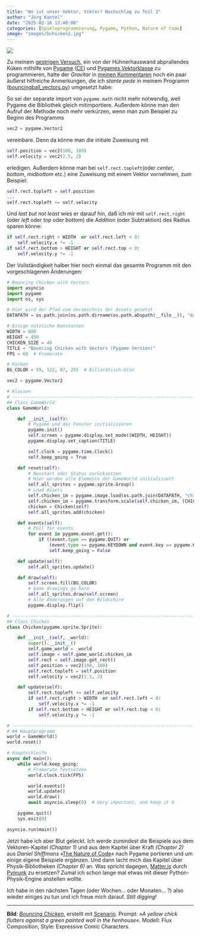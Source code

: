 ```yaml
---
title: "Wo ist unser Vektor, Viktor? Nachschlag zu Teil 2"
author: "Jörg Kantel"
date: "2025-02-18 13:40:00"
categories: [Spieleprogrammierung, Pygame, Python, Nature of Code]
image: "images/bchicken2.jpg"
---
```


[![](images/bchicken2-b.jpg)](https://www.flickr.com/photos/schockwellenreiter/54335639209/)

Zu meinem [gestrigen Versuch](https://kantel.github.io/posts/2025021701_vectory_pygame/), ein von der Hühnerhauswand abprallendes Küken mithilfe von [Pygame](http://cognitiones.kantel-chaos-team.de/multimedia/spieleprogrammierung/pygame.html) ([CE](https://pyga.me/)) und [Pygames Vektorklasse](https://pyga.me/docs/ref/math.html) zu programmieren, hatte der *Gravitar* in [meinen Kommentaren](https://github.com/kantel/kantel.github.io/discussions/241#discussioncomment-12235025) noch ein paar äußerst hilfreiche Anmerkungen, die ich *stante pede* in meinem Programm ([bouncingball_vectors.py](https://github.com/kantel/pythoncuriosa/blob/main/noc/bouncingball_vectors.py)) umgesetzt habe:

So sei der separate import von `pygame.math` nicht mehr notwendig, weil Pygame die Bibliothek gleich mitimportiere. Außerdem könne man den Aufruf der Methode noch mehr verkürzen, wenn man zum Beispiel zu Beginn des Programms

~~~python
vec2 = pygame.Vector2
~~~

vereinbare. Denn da könne man die initiale Zuweisung mit

~~~python
self.position = vec2(100, 100)
self.velocity = vec2(2.5, 2)
~~~

erledigen. Außerdem könne man bei `self.rect.topleft`(oder *center*, *bottom*, *midbottom* etc.) eine Zuweisung mit einem Vektor vornehmen, zum Beispiel:

~~~python
self.rect.topleft = self.position
...
self.rect.topleft += self.velocity
~~~

Und *last but not least* wies er darauf hin, daß ich mir mit `self.rect.right` (oder *left* oder *top* oder *bottom*) die Addition (oder Subtraktion) des Radius sparen könne:

~~~python
if self.rect.right > WIDTH  or self.rect.left < 0:
    self.velocity.x *= -1
if self.rect.bottom > HEIGHT or self.rect.top < 0:
    self.velocity.y *= -1
~~~

Der Vollständigkeit halber hier noch einmal das gesamte Programm mit den vorgeschlagenen Änderungen:

~~~python
# Bouncing Chicken with Vectors
import asyncio
import pygame
import os, sys

# Hier wird der Pfad zum Verzeichnis der Assets gesetzt
DATAPATH = os.path.join(os.path.dirname(os.path.abspath(__file__)), "data")

# Einige nützliche Konstanten
WIDTH = 800
HEIGHT = 450
CHICKEN_SIZE = 48
TITLE = "Bouncing Chicken with Vectors (Pygame Version)"
FPS = 60  # Framerate

# Farben
BG_COLOR = 59, 122, 87, 255  # Billardtisch-Grün

vec2 = pygame.Vector2

# Klassen
# ---------------------------------------------------------------------- #
## Class GameWorld
class GameWorld:

    def __init__(self):
        # Pygame und das Fenster initialisieren
        pygame.init()
        self.screen = pygame.display.set_mode((WIDTH, HEIGHT))
        pygame.display.set_caption(TITLE)

        self.clock = pygame.time.Clock()
        self.keep_going = True

    def reset(self):
        # Neustart oder Status zurücksetzen
        # Hier werden alle Elemente der GameWorld initialisiert
        self.all_sprites = pygame.sprite.Group()
        # Load Assets
        self.chicken_im = pygame.image.load(os.path.join(DATAPATH, "chick.png")).convert_alpha()
        self.chicken_im = pygame.transform.scale(self.chicken_im, (CHICKEN_SIZE, CHICKEN_SIZE))
        chicken = Chicken(self)
        self.all_sprites.add(chicken)

    def events(self):
        # Poll for events
        for event in pygame.event.get():
            if ((event.type == pygame.QUIT) or
                (event.type == pygame.KEYDOWN and event.key == pygame.K_ESCAPE)):
                self.keep_going = False

    def update(self):
        self.all_sprites.update()

    def draw(self):
        self.screen.fill(BG_COLOR)
        # Game drawings go here
        self.all_sprites.draw(self.screen)
        # Alle Änderungen auf den Bildschirm
        pygame.display.flip()

# ---------------------------------------------------------------------- #
## Class Chicken
class Chicken(pygame.sprite.Sprite):

    def __init__(self, _world):
        super().__init__()
        self.game_world = _world
        self.image = self.game_world.chicken_im
        self.rect = self.image.get_rect()
        self.position = vec2(100, 100)
        self.rect.topleft = self.position
        self.velocity = vec2(2.5, 2)

    def update(self):
        self.rect.topleft += self.velocity
        if self.rect.right > WIDTH  or self.rect.left < 0:
            self.velocity.x *= -1
        if self.rect.bottom > HEIGHT or self.rect.top < 0:
            self.velocity.y *= -1

# ---------------------------------------------------------------------- #
# ## Hauptprogramm
world = GameWorld()
world.reset()

# Hauptschleife
async def main():
    while world.keep_going:
        # Framerate festsetzen
        world.clock.tick(FPS)

        world.events()
        world.update()
        world.draw()
        await asyncio.sleep(0)  # Very important, and keep it 0

    pygame.quit()
    sys.exit(0)

asyncio.run(main())
~~~

Jetzt habe ich aber Blut geleckt. Ich werde zumindest die Beispiele aus dem Vektoren-Kapitel *(Chapter&nbsp;1)* und aus dem Kapitel über Kraft *(Chapter&nbsp;2)* aus *Daniel Shiffmans* »[The Nature of Code](https://natureofcode.com/)« nach Pygame portieren und um einige eigene Beispiele ergänzen. Und dann lacht mich das Kapitel über Physik-Bibliotheken *(Chapter&nbsp;6)* an. Was spricht dagegen, [Matter.js](https://brm.io/matter-js/) durch [Pymunk](https://www.pymunk.org/en/latest/) zu ersetzen? Zumal ich schon lange mal etwas mit dieser Python-Physik-Engine anstellen wollte.

Ich habe in den nächsten Tagen (oder Wochen… oder Monaten…&nbsp;?) also wieder einiges zu tun und ich freue mich darauf. *Still digging!*

---

**Bild**: *[Bouncing Chicken](https://www.flickr.com/photos/schockwellenreiter/54335639209/)*, erstellt mit [Scenario](http://cognitiones.kantel-chaos-team.de/technikgeschichte/rechnerundnetze/scenario.html). Prompt: »*A yellow chick flutters against a green painted wall in the henhouse*«. Modell: Flux Composition, Style: Expressive Comic Characters.